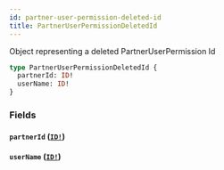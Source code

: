 ```yaml
---
id: partner-user-permission-deleted-id
title: PartnerUserPermissionDeletedId
---
```


Object representing a deleted PartnerUserPermission Id

```graphql
type PartnerUserPermissionDeletedId {
  partnerId: ID!
  userName: ID!
}
```

### Fields

#### `partnerId` ([`ID!`](/developers/shared-apis/adminidentity-api/graphql/reference/scalars/id))

#### `userName` ([`ID!`](/developers/shared-apis/adminidentity-api/graphql/reference/scalars/id))
